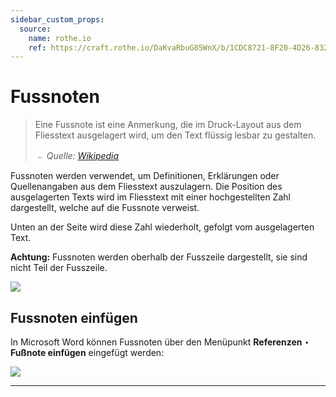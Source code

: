 ```yaml
---
sidebar_custom_props:
  source:
    name: rothe.io
    ref: https://craft.rothe.io/DaKvaRbuG85WnX/b/1CDC8721-8F20-4D26-8323-45FB6DE27A71/2.4-%E2%80%94-Fussnoten
---
```


# Fussnoten

> Eine Fussnote ist eine Anmerkung, die im Druck-Layout aus dem Fliesstext ausgelagert wird, um den Text flüssig lesbar zu gestalten.
>
> ﹣ _Quelle: [Wikipedia](https://de.wikipedia.org/wiki/Fu%C3%9Fnote)_

Fussnoten werden verwendet, um Definitionen, Erklärungen oder Quellenangaben aus dem Fliesstext auszulagern. Die Position des ausgelagerten Texts wird im Fliesstext mit einer hochgestellten Zahl dargestellt, welche auf die Fussnote verweist.

Unten an der Seite wird diese Zahl wiederholt, gefolgt vom ausgelagerten Text.

**Achtung:** Fussnoten werden oberhalb der Fusszeile dargestellt, sie sind nicht Teil der Fusszeile.

![](img/Fussnoten.jpg)

## Fussnoten einfügen
In Microsoft Word können Fussnoten über den Menüpunkt __Referenzen__ ‣ __Fußnote einfügen__ eingefügt werden:

![](img/Fussnote_einfugen.jpg)

---